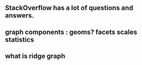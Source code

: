 ## StackOverflow has a lot of questions and answers.

## graph components : geoms?  facets scales statistics 
## what is ridge graph 

